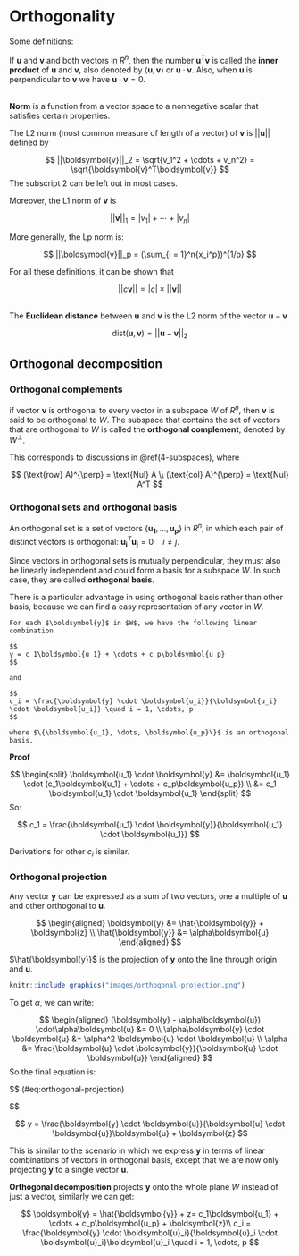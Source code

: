 
# Orthogonality 

Some definitions:  

If $\boldsymbol{u}$ and $\boldsymbol{v}$ and both vectors in $R^n$, then the number $\boldsymbol{u}^T\boldsymbol{v}$ is called the **inner product** of $\boldsymbol{u}$ and $\boldsymbol{v}$, also denoted by $\langle\boldsymbol{u}, \boldsymbol{v}\rangle$ or $\boldsymbol{u} \cdot \boldsymbol{v}$.  Also, when $\boldsymbol{u}$ is perpendicular to $\boldsymbol{v}$ we have $\boldsymbol{u} \cdot \boldsymbol{v} = 0$.

<br>
**Norm** is a function from a vector space to a nonnegative scalar that satisfies certain properties. 

The L2 norm (most common measure of length of a vector) of $\boldsymbol{v}$ is  $||\boldsymbol{u}||$ defined by 

$$
||\boldsymbol{v}||_2 = \sqrt{v_1^2 + \cdots + v_n^2} = \sqrt{\boldsymbol{v}^T\boldsymbol{v}}
$$
The subscript $2$ can be left out in most cases. 

Moreover, the L1 norm of $\boldsymbol{v}$ is 

$$
||\boldsymbol{v}||_1 = |v_1| + \cdots + |v_n|
$$

More generally, the Lp norm is: 

$$
||\boldsymbol{v}||_p = (\sum_{i = 1}^n{x_i^p})^{1/p}
$$

For all these definitions, it can be shown that 

$$
||c\boldsymbol{v}|| = |c| \times ||\boldsymbol{v}||
$$

<br>
The **Euclidean distance** between $\boldsymbol{u}$ and $\boldsymbol{v}$ is the L2 norm of the vector $\boldsymbol{u} - \boldsymbol{v}$  

$$
\text{dist}(\boldsymbol{u}, \boldsymbol{v}) = ||\boldsymbol{u} - \boldsymbol{v}||_2
$$

## Orthogonal decomposition 


### Orthogonal complements

if vector $\boldsymbol{v}$ is orthogonal to every vector in a subspace $W$ of $R^n$, then $\boldsymbol{v}$ is said to be orthogonal to $W$. The subspace that contains the set of vectors that are orthogonal to $W$ is called the **orthogonal complement**, denoted by $W^{\perp}$. 

This corresponds to discussions in \@ref(4-subspaces), where 

$$
(\text{row} A)^{\perp} = \text{Nul} A \\
(\text{col} A)^{\perp} = \text{Nul} A^T
$$

### Orthogonal sets and orthogonal basis

An orthogonal set is a set of vectors 
$\{\boldsymbol{u_1}, \dots, \boldsymbol{u_p}\}$ in $R^n$, in which each pair of distinct vectors is orthogonal: $\boldsymbol{u_i}^{T} \boldsymbol{u_j} = 0 \quad i\not = j$. 

Since vectors in orthogonal sets is mutually perpendicular, they must also be linearly independent and could form a basis for a subspace $W$. In such case, they are called **orthogonal basis**.  

There is a particular advantage in using orthogonal basis rather than other basis, because we can find a easy representation of any vector in $W$.  

```theorem
For each $\boldsymbol{y}$ in $W$, we have the following linear combination

$$
y = c_1\boldsymbol{u_1} + \cdots + c_p\boldsymbol{u_p}
$$
  
and 

$$
c_i = \frac{\boldsymbol{y} \cdot \boldsymbol{u_i}}{\boldsymbol{u_i} \cdot \boldsymbol{u_i}} \quad i = 1, \cdots, p
$$
  
where $\{\boldsymbol{u_1}, \dots, \boldsymbol{u_p}\}$ is an orthogonal basis. 
```

**Proof**

$$
\begin{split}
\boldsymbol{u_1} \cdot \boldsymbol{y} &= \boldsymbol{u_1} \cdot (c_1\boldsymbol{u_1} + \cdots + c_p\boldsymbol{u_p}) \\
  &= c_1 \boldsymbol{u_1} \cdot \boldsymbol{u_1}
\end{split}
$$
So: 

$$
c_1 = \frac{\boldsymbol{u_1} \cdot \boldsymbol{y}}{\boldsymbol{u_1} \cdot \boldsymbol{u_1}}
$$

Derivations for other $c_i$ is similar. 

### Orthogonal projection 

Any vector $\boldsymbol{y}$ can be expressed as a sum of two vectors, one a multiple of $\boldsymbol{u}$ and other orthogonal to $\boldsymbol{u}$. 

$$
\begin{aligned}
\boldsymbol{y} &= \hat{\boldsymbol{y}} + \boldsymbol{z} \\
\hat{\boldsymbol{y}} &= \alpha\boldsymbol{u} 
\end{aligned}
$$

$\hat{\boldsymbol{y}}$ is the projection of $\boldsymbol{y}$ onto the line through origin and $\boldsymbol{u}$. 

```r
knitr::include_graphics("images/orthogonal-projection.png")
```

To get $\alpha$, we can write:  

$$
\begin{aligned}
(\boldsymbol{y} - \alpha\boldsymbol{u}) \cdot\alpha\boldsymbol{u} &= 0  \\
\alpha\boldsymbol{y} \cdot \boldsymbol{u} &=   \alpha^2 \boldsymbol{u} \cdot \boldsymbol{u} \\
\alpha &=  \frac{\boldsymbol{u} \cdot \boldsymbol{y}}{\boldsymbol{u} \cdot \boldsymbol{u}}
\end{aligned}
$$
So the final equation is: 

$$
(\#eq:orthogonal-projection)

$$

$$
y = \frac{\boldsymbol{y} \cdot \boldsymbol{u}}{\boldsymbol{u} \cdot \boldsymbol{u}}\boldsymbol{u} + \boldsymbol{z}
$$


This is similar to the scenario in which we express $\boldsymbol{y}$ in terms of linear combinations of vectors in orthogonal basis, except that we are now only projecting $\boldsymbol{y}$ to a single vector $\boldsymbol{u}$.

**Orthogonal decomposition** projects $\boldsymbol{y}$ onto the whole plane $W$ instead of just a vector, similarly we can get: 

$$
\boldsymbol{y} = \hat{\boldsymbol{y}} + z= c_1\boldsymbol{u_1} + \cdots + c_p\boldsymbol{u_p} + \boldsymbol{z}\\ 
c_i = \frac{\boldsymbol{y} \cdot \boldsymbol{u}_i}{\boldsymbol{u}_i \cdot \boldsymbol{u}_i}\boldsymbol{u}_i \quad i = 1, \cdots, p
$$

